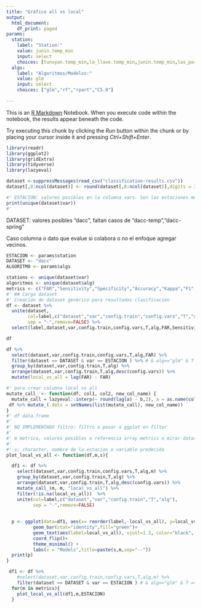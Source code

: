 ```yaml
---
title: "Gráfico all vs local"
output: 
  html_document:
    df_print: paged
params:
  station: 
    label: "Station:"
    value: junin.temp_min
    input: select
    choices: [tunuyan.temp_min,la_llave.temp_min,junin.temp_min,las_paredes.temp_min,agua_amarga.temp_min]
  algs:
    label: "Algoritmos/Modelos:"
    value: glm
    input: select
    choices: ["glm","rf","rpart","C5.0"]
  
---
```


This is an [R Markdown](http://rmarkdown.rstudio.com) Notebook. When you execute code within the notebook, the results appear beneath the code. 

Try executing this chunk by clicking the *Run* button within the chunk or by placing your cursor inside it and pressing *Ctrl+Shift+Enter*. 

```r

library(readr)
library(ggplot2)
library(gridExtra)
library(tidyverse)
library(lazyeval)

dataset <-suppressMessages(read_csv("classification-results.csv"))
dataset[,8:ncol(dataset)] <- round(dataset[,8:ncol(dataset)],digits = 3)

#' ESTACION: valores posibles en la columna vars. Son las estaciones meteorológicas
print(unique(dataset$var))
#' 

```
DATASET: valores posibles "dacc", faltan casos de "dacc-temp","dacc-spring"

Caso columna o dato que evalue si colabora o no el enfoque agregar vecinos.

```r
ESTACION <- params$station
DATASET <- "dacc"
ALGORITMO <- params$algs
```

```r
stations <- unique(dataset$var)
algoritmos <- unique(dataset$alg)
metrics <- c("FAR","Sensitivity","Specificity","Accuracy","Kappa","F1","Precision")
#' ## Carga dataset
#' Creación de dataset genérico para resultados clasificación
df <- dataset %>%
  unite(dataset, 
        col=label,c("dataset","var","config.train","config.vars","T","alg"),
        sep = "-",remove=FALSE) %>% 
  select(label,dataset,var,config.train,config.vars,T,alg,FAR,Sensitivity,Specificity,Accuracy,Kappa,F1,Precision) 

df
```


```r
df %>%
  select(dataset,var,config.train,config.vars,T,alg,FAR) %>%
  filter(dataset == DATASET & var == ESTACION ) %>% # & alg=="glm" & T == 1 ) %>%
  group_by(dataset,var,config.train,T,alg) %>% 
  arrange(dataset,var,config.train,T,alg,desc(config.vars)) %>% 
  mutate(local_vs_all = lag(FAR) - FAR)

```

```r
#' para crear columna local vs all
mutate_call_ <- function(df, col1, col2, new_col_name) {
  mutate_call = lazyeval::interp(~ round(lag(a) - b,2), a = as.name(col1), b = as.name(col2))
 df %>% mutate_(.dots = setNames(list(mutate_call), new_col_name))
}
#' df data.frame
#' 
#' NO IMPLEMENTADO filtro: filtro a pasar a ggplot en filter
#' 
#' m metrica, valores posibles o referencia array metrics o mirar dataset.
#' 
#' s: character, nombre de la estacion o variable predecida
plot_local_vs_all <- function(df,m,s){

  df1 <- df %>%
    select(dataset,var,config.train,config.vars,T,alg,m) %>%
    group_by(dataset,var,config.train,T,alg) %>% 
    arrange(dataset,var,config.train,T,alg,desc(config.vars)) %>% 
    mutate_call_(m, m, "local_vs_all") %>% 
    filter(!is.na(local_vs_all))  %>%
    unite(col=label,c("dataset","var","config.train","T","alg"),
          sep = "-",remove=FALSE) 
  
  
  p <- ggplot(data=df1, aes(x= reorder(label,-local_vs_all), y=local_vs_all)) +
          geom_bar(stat="identity",fill="green")+ 
          geom_text(aes(label=local_vs_all), vjust=1.3, color="black", size=3) + 
          coord_flip()+
          theme_minimal() +
          labs(x = "Models",title=paste(s,m,sep="--"))
  print(p)
}
```
```r
 df1 <- df %>%
    #select(dataset,var,config.train,config.vars,T,alg,m) %>%
    filter(dataset == DATASET & var == ESTACION ) # & alg=="glm" & T == 1 ) %>%
  for(m in metrics){
    plot_local_vs_all(df1,m,ESTACION)
  }
```


